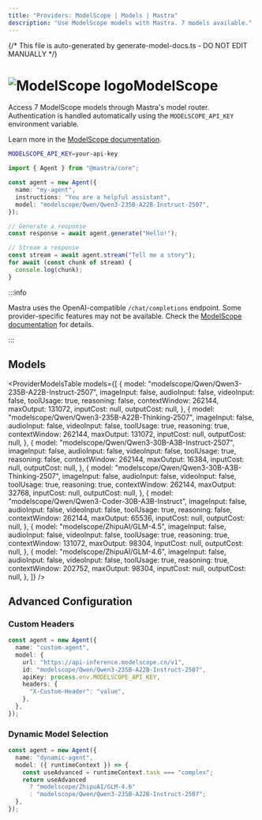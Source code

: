 ```yaml
---
title: "Providers: ModelScope | Models | Mastra"
description: "Use ModelScope models with Mastra. 7 models available."
---
```


{/* This file is auto-generated by generate-model-docs.ts - DO NOT EDIT MANUALLY */}


# <img src="https://models.dev/logos/modelscope.svg" alt="ModelScope logo" className="inline w-8 h-8 mr-2 align-middle dark:invert dark:brightness-0 dark:contrast-200" />ModelScope

Access 7 ModelScope models through Mastra's model router. Authentication is handled automatically using the `MODELSCOPE_API_KEY` environment variable.

Learn more in the [ModelScope documentation](https://modelscope.cn/docs/model-service/API-Inference/intro).

```bash
MODELSCOPE_API_KEY=your-api-key
```

```typescript
import { Agent } from "@mastra/core";

const agent = new Agent({
  name: "my-agent",
  instructions: "You are a helpful assistant",
  model: "modelscope/Qwen/Qwen3-235B-A22B-Instruct-2507",
});

// Generate a response
const response = await agent.generate("Hello!");

// Stream a response
const stream = await agent.stream("Tell me a story");
for await (const chunk of stream) {
  console.log(chunk);
}
```

:::info

Mastra uses the OpenAI-compatible `/chat/completions` endpoint. Some provider-specific features may not be available. Check the [ModelScope documentation](https://modelscope.cn/docs/model-service/API-Inference/intro) for details.

:::

## Models

<ProviderModelsTable
  models={[
    {
      model: "modelscope/Qwen/Qwen3-235B-A22B-Instruct-2507",
      imageInput: false,
      audioInput: false,
      videoInput: false,
      toolUsage: true,
      reasoning: false,
      contextWindow: 262144,
      maxOutput: 131072,
      inputCost: null,
      outputCost: null,
    },
    {
      model: "modelscope/Qwen/Qwen3-235B-A22B-Thinking-2507",
      imageInput: false,
      audioInput: false,
      videoInput: false,
      toolUsage: true,
      reasoning: true,
      contextWindow: 262144,
      maxOutput: 131072,
      inputCost: null,
      outputCost: null,
    },
    {
      model: "modelscope/Qwen/Qwen3-30B-A3B-Instruct-2507",
      imageInput: false,
      audioInput: false,
      videoInput: false,
      toolUsage: true,
      reasoning: false,
      contextWindow: 262144,
      maxOutput: 16384,
      inputCost: null,
      outputCost: null,
    },
    {
      model: "modelscope/Qwen/Qwen3-30B-A3B-Thinking-2507",
      imageInput: false,
      audioInput: false,
      videoInput: false,
      toolUsage: true,
      reasoning: true,
      contextWindow: 262144,
      maxOutput: 32768,
      inputCost: null,
      outputCost: null,
    },
    {
      model: "modelscope/Qwen/Qwen3-Coder-30B-A3B-Instruct",
      imageInput: false,
      audioInput: false,
      videoInput: false,
      toolUsage: true,
      reasoning: false,
      contextWindow: 262144,
      maxOutput: 65536,
      inputCost: null,
      outputCost: null,
    },
    {
      model: "modelscope/ZhipuAI/GLM-4.5",
      imageInput: false,
      audioInput: false,
      videoInput: false,
      toolUsage: true,
      reasoning: true,
      contextWindow: 131072,
      maxOutput: 98304,
      inputCost: null,
      outputCost: null,
    },
    {
      model: "modelscope/ZhipuAI/GLM-4.6",
      imageInput: false,
      audioInput: false,
      videoInput: false,
      toolUsage: true,
      reasoning: true,
      contextWindow: 202752,
      maxOutput: 98304,
      inputCost: null,
      outputCost: null,
    },
  ]}
/>

## Advanced Configuration

### Custom Headers

```typescript
const agent = new Agent({
  name: "custom-agent",
  model: {
    url: "https://api-inference.modelscope.cn/v1",
    id: "modelscope/Qwen/Qwen3-235B-A22B-Instruct-2507",
    apiKey: process.env.MODELSCOPE_API_KEY,
    headers: {
      "X-Custom-Header": "value",
    },
  },
});
```

### Dynamic Model Selection

```typescript
const agent = new Agent({
  name: "dynamic-agent",
  model: ({ runtimeContext }) => {
    const useAdvanced = runtimeContext.task === "complex";
    return useAdvanced
      ? "modelscope/ZhipuAI/GLM-4.6"
      : "modelscope/Qwen/Qwen3-235B-A22B-Instruct-2507";
  },
});
```
